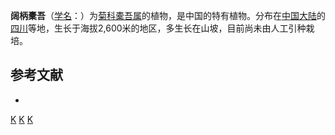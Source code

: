 {{Speciesbox 
| genus = Ligularia
| species = latipes
| authority = [[刘尚武|S. W. Liu]]
}}
'''阔柄橐吾'''（[[学名|学名]]：{{lang|la|''Ligularia latipes''}}）为[[菊科|菊科]][[橐吾属|橐吾属]]的植物，是中国的特有植物。分布在[[中国大陆|中国大陆]]的[[四川|四川]]等地，生长于海拔2,600米的地区，多生长在山坡，目前尚未由人工引种栽培。

== 参考文献 ==
<div class="references-small">
* {{cite web| url =http://www.bioinfo.cn/db05/KmzwSpecies.php?action=view&id=4510| title =阔柄橐吾| work =《中国高等植物数据库全库》| publisher =中国科学院微生物研究所| author =昆明植物研究所| accessdate =2009-02-25| deadurl =yes| archiveurl =https://web.archive.org/web/20160305081313/http://www.bioinfo.cn/db05/KmzwSpecies.php?action=view&id=4510| archivedate =2016-03-05}}
</div>
{{Taxonbar|from=Q15231276}}

[[Category:橐吾属|K]]
[[Category:中國特有植物|K]]
[[Category:四川植物|K]]